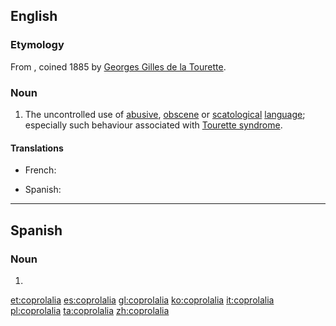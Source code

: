 ==English==

===Etymology===
From {{etyl|fr|en}} {{term|coprolalie|lang=fr}}, coined 1885 by [[w:Georges Gilles de la Tourette|Georges Gilles de la Tourette]].

===Noun===
{{wikipedia}}
{{en-noun|~}}

# The uncontrolled use of [[abusive]], [[obscene]] or [[scatological]] [[language]]; especially such behaviour associated with [[Tourette syndrome]].

====Translations====
{{trans-top|uncontrolled use of obscenity}}
* French: {{t|fr|coprolalie|f}}
{{trans-mid}}
* Spanish: {{t|es|coprolalia|f}}
{{trans-bottom}}

----
==Spanish==
{{wikipedia|lang=es}}
===Noun===
{{es-noun|f}}

# {{l/en|coprolalia}}

[[et:coprolalia]]
[[es:coprolalia]]
[[gl:coprolalia]]
[[ko:coprolalia]]
[[it:coprolalia]]
[[pl:coprolalia]]
[[ta:coprolalia]]
[[zh:coprolalia]]